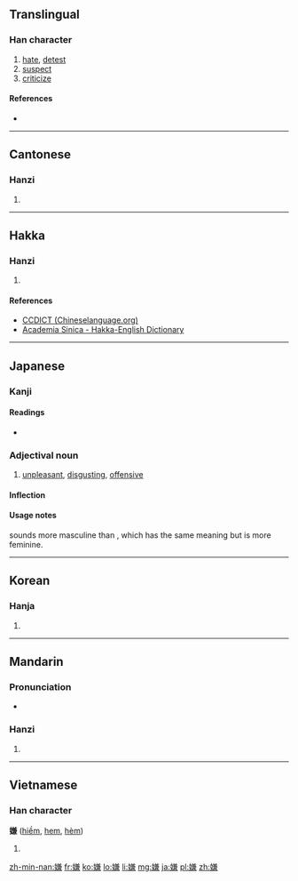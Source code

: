 ==Translingual==

===Han character===
{{Han char|rn=38|rad=女|as=10|sn=13|four=4843<sub>7</sub>|canj=女廿X金 (VTXC)|ids=⿰[[女]][[兼]]}}

# [[hate]], [[detest]]
# [[suspect]]
# [[criticize]]

====References====
* {{Han ref|kx=0269.090|dkj=06618|dj=0536.200|hdz=21073.080|uh=5ACC|ud=23244|bh=B6FB|bd=46843}}

----

==Cantonese==

===Hanzi===
{{yue-hanzi|jyut=[[jim4]]|y=yim4}}

# {{defn|lang=yue|sort=女10}}

----

==Hakka==

===Hanzi===
{{hak-hanzi|poj=hîam|gd=hiam<sup>2</sup>; hiam<sup>2</sup>, hio<sup>2</sup> [Meixian]|hpy=hiam2}}

# {{defn|lang=hak|sort=女10}}

====References====
*[http://www.chinalanguage.com/dictionaries/?mode=view&view=chardict&query=%E5%AB%8C CCDICT (Chineselanguage.org)]
*[http://minhakka.ling.sinica.edu.tw/bkg/hakyin/search.php?DETAIL=1&LIMIT=id=8823&dbname=su_tian_1&graph=2 Academia Sinica - Hakka-English Dictionary]

----

==Japanese==

===Kanji===
{{ja-kanji|grade=c|rs=女10}}

====Readings====
* {{ja-readings|on=[[けん]] (ken), [[げん]] (gen)|kun=[[きらう]] (kirau), [[うたがう]] (utagau)}}

===Adjectival noun===
{{ja-adj|k|decl=な|hira=いや|rom=iya}}

# [[unpleasant]], [[disgusting]], [[offensive]]
#: {{usex|ぞっとするほど'''嫌な'''目に合った。|transliteration=ぞっとするほど'''いやな'''めにあった。<br/>''zotto suru hodo '''iya na''' me ni atta.''|translation=It was abhorrent.|lang=ja}}

====Inflection====
{{ja-na|嫌|いや|iya}}

====Usage notes====
{{l|ja|いや|tr=iya}} sounds more masculine than {{l|ja|やだ|tr=yada}}, which has the same meaning but is more feminine.

----

==Korean==

===Hanja===
{{ko-hanja|hangeul=혐|rv=hyeom|mr=hyŏm}}

# {{defn|lang=ko|sort=女10}}

----

==Mandarin==

===Pronunciation===
* {{audio|Zh-xián.ogg|Audio}}

===Hanzi===
{{cmn-hanzi|pin=[[xián]] ([[xian2]])|wg=hsien<sup>2</sup>}}

# {{defn|lang=cmn|sort=女10}}

----

==Vietnamese==

===Han character===
'''嫌''' ([[hiềm]], [[hem]], [[hèm]])

# {{defn|lang=vi}}

[[zh-min-nan:嫌]]
[[fr:嫌]]
[[ko:嫌]]
[[lo:嫌]]
[[li:嫌]]
[[mg:嫌]]
[[ja:嫌]]
[[pl:嫌]]
[[zh:嫌]]